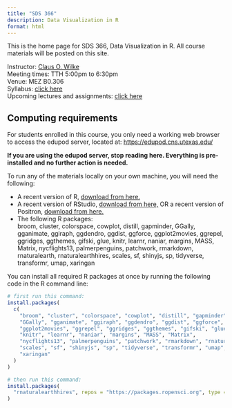 ```yaml
---
title: "SDS 366"
description: Data Visualization in R
format: html
---
```


This is the home page for SDS 366, Data Visualization in R. All course materials will be posted on this site.

Instructor: [Claus O. Wilke](https://clauswilke.com)  
Meeting times: TTH 5:00pm to 6:30pm  
Venue: MEZ B0.306  
Syllabus: [click here](syllabus.html)  
Upcoming lectures and assignments: [click here](schedule.html)  

## Computing requirements

For students enrolled in this course, you only need a working web browser to access the edupod server, located at: [https://edupod.cns.utexas.edu/](https://edupod.cns.utexas.edu/)

**If you are using the edupod server, stop reading here. Everything is pre-installed and no further action is needed.**

To run any of the materials locally on your own machine, you will need the following:

- A recent version of R, [download from here.](https://cloud.r-project.org/)
- A recent version of RStudio, [download from here,](https://posit.co/download/rstudio-desktop/) OR a recent version of Positron, [download from here.](https://positron.posit.co/)
- The following R packages:    
  broom, cluster, colorspace, cowplot, distill, gapminder, GGally, gganimate,  ggiraph, ggdendro, ggdist, ggforce, ggplot2movies, ggrepel, ggridges, ggthemes, gifski, glue, knitr, learnr, naniar, margins, MASS, Matrix, nycflights13, palmerpenguins, patchwork, rmarkdown, rnaturalearth, rnaturalearthhires, scales, sf, shinyjs, sp, tidyverse, transformr, umap, xaringan

You can install all required R packages at once by running the following code in the R command line:

```r
# first run this command:
install.packages(
  c(
    "broom", "cluster", "colorspace", "cowplot", "distill", "gapminder", 
    "GGally", "gganimate", "ggiraph", "ggdendro", "ggdist", "ggforce",
    "ggplot2movies", "ggrepel", "ggridges", "ggthemes", "gifski", "glue",
    "knitr", "learnr", "naniar", "margins", "MASS", "Matrix",
    "nycflights13", "palmerpenguins", "patchwork", "rmarkdown", "rnaturalearth",
    "scales", "sf", "shinyjs", "sp", "tidyverse", "transformr", "umap",
    "xaringan"
  )
)

# then run this command:
install.packages(
  "rnaturalearthhires", repos = "https://packages.ropensci.org", type = "source"
)
```
